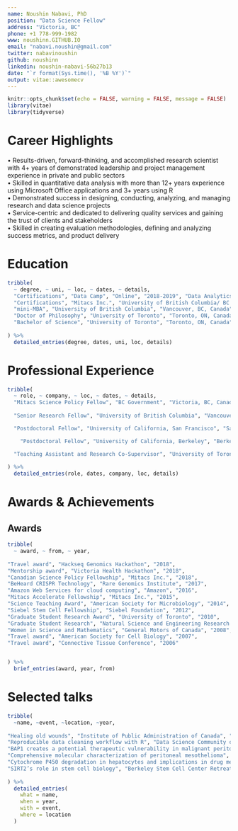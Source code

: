 ```yaml
---
name: Noushin Nabavi, PhD
position: "Data Science Fellow"
address: "Victoria, BC"
phone: +1 778-999-1982
www: noushinn.GITHUB.IO
email: "nabavi.noushin@gmail.com"
twitter: nabavinoushin
github: noushinn
linkedin: noushin-nabavi-56b27b13
date: "`r format(Sys.time(), '%B %Y')`"
output: vitae::awesomecv
---
```

  
  ```r
knitr::opts_chunk$set(echo = FALSE, warning = FALSE, message = FALSE)
library(vitae)
library(tidyverse)
```

# Career Highlights

• Results-driven, forward-thinking, and accomplished research scientist with 4+ years of demonstrated leadership and project
management experience in private and public sectors   
• Skilled in quantitative data analysis with more than 12+ years experience using Microsoft Office applications and 3+ years using R    
• Demonstrated success in designing, conducting, analyzing, and managing research and data science projects    
• Service-centric and dedicated to delivering quality services and gaining the trust of clients and stakeholders    
• Skilled in creating evaluation methodologies, defining and analyzing success metrics, and product delivery  

# Education
```r
tribble(
  ~ degree, ~ uni, ~ loc, ~ dates, ~ details,
  "Certifications", "Data Camp", "Online", "2018-2019", "Data Analytics using R",
  "Certifications", "Mitacs Inc.", "University of British Columbia/ BC Government", "2017-2019", "Project Management and Agile Transformation",
  "mini-MBA", "University of British Columbia", "Vancouver, BC, Canada", "2018", "Business Administration for Academics",
  "Doctor of Philosophy", "University of Toronto", "Toronto, ON, Canada", "2005-2011", "Cell and Systems Biology",
  "Bachelor of Science", "University of Toronto", "Toronto, ON, Canada", "2001-2005", "Honors in Cell and Molecular Biology"
  
) %>% 
  detailed_entries(degree, dates, uni, loc, details)
```

# Professional Experience
```r
tribble(
  ~ role, ~ company, ~ loc, ~ dates, ~ details,
  "Mitacs Science Policy Fellow", "BC Government", "Victoria, BC, Canada", "September 2018 - September 2019", "Analyze and communicate complex administrative integrated data for evidence based policy making; Build and strengthen effective stakeholder relationships with ministry clients and contractors; Manage a data science project while developing and implementing timely methodologies and performance metrics",
  
  "Senior Research Fellow", "University of British Columbia", "Vancouver, BC, Canada", "February 2015 - February 2018", "Assemble and lead an international consortium of scientists for a genomics project, published 5 manuscripts and presented the results in 3 international conferences and 2 local symposia; Analyze and integrate genomics, transcriptomics, and proteomics datasets using R and proprietary software; Wrote and secured a $275K operating grant from BC Cancer Foundation for next generation sequencing tumor profiling of malignant peritoneal mesothelioma",

  "Postdoctoral Fellow", "University of California, San Francisco", "San Francisco, CA, USA", "August 2013 - December 2014", "Design research project and conduct experiments related to liver disease with an expert team of scientists; Analyze experimental data and integrate results to generate presentations and publications; Contribute to securing a $427K NIH grant",

    "Postdoctoral Fellow", "University of California, Berkeley", "Berkeley, CA, USA", "January 2012 - July 2013", "Implement a reproducible scientific workflow for a project related to aging: designed and carried out experiments with animal models for aging, analyzed results; Manage a research project with graduate students and undergraduate students towards publication in a peer-review journal",

  "Teaching Assistant and Research Co-Supervisor", "University of Toronto", "Toronto, ON, Canada","September 2005 - December 2011", "Rank the top 10% among departmental teaching assistants for 500+ hours of instruction in introductory biology laboratory, cellular molecular biology, and microbiology; Create and delivere departmental lectures to 500+ students with satisfactory responses from students; Co-supervise 10 undergraduate thesis students on successful thesis projects maintaining 100% retention rate (8 students secured successful science jobs, 2 pursued graduate studie)"
  
) %>% 
  detailed_entries(role, dates, company, loc, details)
```

# Awards & Achievements
## Awards
```r
tribble(
  ~ award, ~ from, ~ year,
  
"Travel award", "Hackseq Genomics Hackathon", "2018",
"Mentorship award", "Victoria Health Hackathon", "2018",
"Canadian Science Policy Fellowship", "Mitacs Inc.", "2018",
"BeHeard CRISPR Technology", "Rare Genomics Institute", "2017",
"Amazon Web Services for cloud computing", "Amazon", "2016",
"Mitacs Accelerate Fellowship", "Mitacs Inc.", "2015",
"Science Teaching Award", "American Society for Microbiology", "2014",
"Siebel Stem Cell Fellowship", "Siebel Foundation", "2012",
"Graduate Student Research Award", "University of Toronto", "2010",
"Graduate Student Research", "Natural Science and Engineering Research Council", "2009",
"Women in Science and Mathematics", "General Motors of Canada", "2008",
"Travel award", "American Society for Cell Biology", "2007",
"Travel award", "Connective Tissue Conference", "2006"


) %>%
  brief_entries(award, year, from)
```

# Selected talks
```r
tribble(
  ~name, ~event, ~location, ~year,
  
"Healing old wounds", "Institute of Public Administration of Canada", "Victoria, BC, Canada", "October 2018",
"Reproducible data cleaning workflow with R", "Data Science Community of Practice", "Victoria, BC, Canada", "May 2019", 
"BAP1 creates a potential therapeutic vulnerability in malignant peritoneal mesothelioma", "International Mesothelioma Interest Group", "Ottawa, ON, Canada", "May 2018",
"Comprehensive molecular characterization of peritoneal mesothelioma", "Vancouver Prostate Centre Friday Seminar", "Vancouver, BC, Canada", "February 2017",
"Cytochrome P450 degradation in hepatocytes and implications in drug metabolism","UCSF Postdoctoral Symposium", "San Francisco, CA, USA",  "June 2014",
"SIRT2’s role in stem cell biology", "Berkeley Stem Cell Center Retreat, Fred Farr Forum", "Asilomar, CA, USA", "April 2012 and 2013"
  
) %>% 
  detailed_entries(
    what = name,
    when = year,
    with = event,
    where = location
  )
```